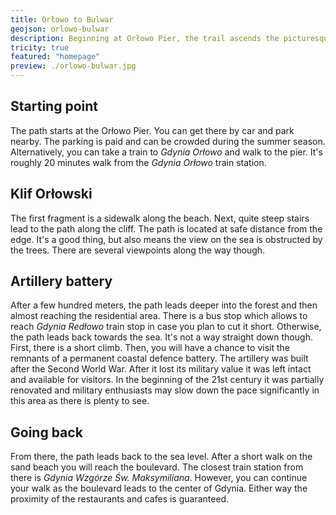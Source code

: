 ```yaml
---
title: Orłowo to Bulwar
geojson: orlowo-bulwar
description: Beginning at Orłowo Pier, the trail ascends the picturesque cliff, visits the remnants of a coastal defense battery, and ends at the boulevard leading to downtown Gdynia.
tricity: true
featured: "homepage"
preview: ./orlowo-bulwar.jpg
---
```


## Starting point

The path starts at the Orłowo Pier. You can get there by car and park nearby.
The parking is paid and can be crowded during the summer season.
Alternatively, you can take a train to _Gdynia Orłowo_ and walk to the pier.
It's roughly 20 minutes walk from the _Gdynia Orłowo_ train station.

## Klif Orłowski

The first fragment is a sidewalk along the beach. Next, quite steep stairs lead to the path along the cliff.
The path is located at safe distance from the edge. It's a good thing, but also means the view on the sea
is obstructed by the trees. There are several viewpoints along the way though.

## Artillery battery

After a few hundred meters, the path leads deeper into the forest and then almost reaching the residential area.
There is a bus stop which allows to reach _Gdynia Redłowo_ train stop in case you plan to cut it short.
Otherwise, the path leads back towards the sea. It's not a way straight down though. First, there is a short climb.
Then, you will have a chance to visit the remnants of a permanent coastal defence battery. The artillery
was built after the Second World War. After it lost its military value it was left intact and available for visitors.
In the beginning of the 21st century it was partially renovated and military enthusiasts may slow down the pace
significantly in this area as there is plenty to see.

## Going back

From there, the path leads back to the sea level. After a short walk on the sand beach you will reach the boulevard.
The closest train station from there is _Gdynia Wzgórze Św. Maksymiliana_. However, you can continue your walk as the boulevard
leads to the center of Gdynia. Either way the proximity of the restaurants and cafes is guaranteed.
